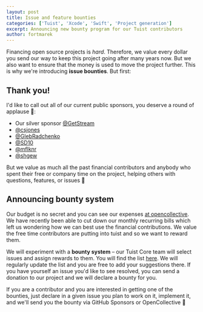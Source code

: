 ```yaml
---
layout: post
title: Issue and feature bounties
categories: ['Tuist', 'Xcode', 'Swift', 'Project generation']
excerpt: Announcing new bounty program for our Tuist contributors
author: fortmarek
---
```


Financing open source projects is _hard_. Therefore, we value every dollar you send our way to keep this project going after many years now. But we also want to ensure that the money is used to move the project further. This is why we're introducing **issue bounties**. But first:

## Thank you!

I'd like to call out all of our current public sponsors, you deserve a round of applause 👏:
- Our silver sponsor [@GetStream](https://github.com/GetStream)
- [@csjones](https://github.com/csjones)
- [@GlebRadchenko](https://github.com/GlebRadchenko)
- [@SD10](https://github.com/SD10)
- [@mflknr](https://github.com/mflknr)
- [@shgew](https://github.com/shgew)

But we value as much all the past financial contributors and anybody who spent their free or company time on the project, helping others with questions, features, or issues 💜

## Announcing bounty system

Our budget is no secret and you can see our expenses [at opencollective](https://opencollective.com/tuistapp#category-BUDGET). We have recently been able to cut down our monthly recurring bills which left us wondering how we can best use the financial contributions. We value the free time contributors are putting into tuist and so we want to reward them. 

We will experiment with a **bounty system** – our Tuist Core team will select issues and assign rewards to them. You will find the list [here](https://github.com/tuist/tuist/discussions). We will regularly update the list and you are free to add your suggestions there. If you have yourself an issue you'd like to see resolved, you can send a donation to our project and we will declare a bounty for you.

If you are a contributor and you are interested in getting one of the bounties, just declare in a given issue you plan to work on it, implement it, and we'll send you the bounty via GitHub Sponsors or OpenCollective 🎉